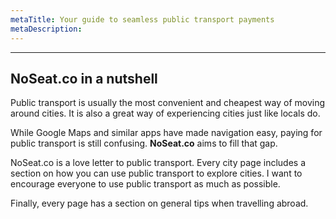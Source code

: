 ```yaml
---
metaTitle: Your guide to seamless public transport payments
metaDescription: 
---
```

---
## NoSeat.co in a nutshell

Public transport is usually the most convenient and cheapest way of moving around cities. 
It is also a great way of experiencing cities just like locals do. 

While Google Maps and similar apps have made navigation easy, paying for public transport is still confusing. **NoSeat.co** aims to fill that gap. 

NoSeat.co is a love letter to public transport. Every city page includes a section on how you can use public transport to explore cities. I want to encourage everyone to use public transport as much as possible. 

Finally, every page has a section on general tips when travelling abroad. 

